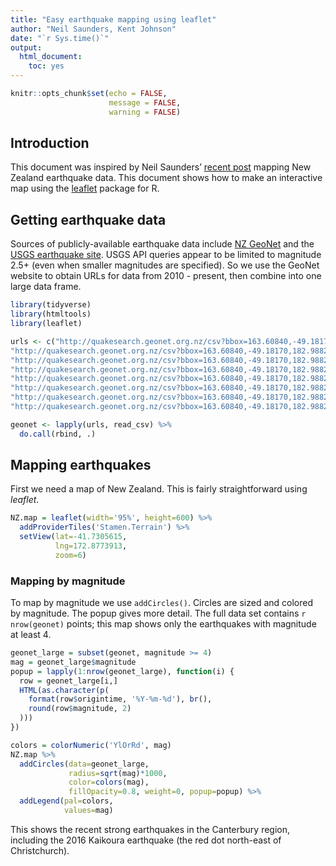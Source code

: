 ```yaml
---
title: "Easy earthquake mapping using leaflet"
author: "Neil Saunders, Kent Johnson"
date: "`r Sys.time()`"
output: 
  html_document: 
    toc: yes
---
```


```r
knitr::opts_chunk$set(echo = FALSE,
                      message = FALSE, 
                      warning = FALSE)
```

## Introduction
This document was inspired by Neil Saunders' [recent post](https://nsaunders.wordpress.com/2016/11/24/putting-data-on-maps-using-r-easier-than-ever/) mapping New Zealand earthquake data. This document shows how to make an interactive map using the [leaflet](https://rstudio.github.io/leaflet/) package for R.

## Getting earthquake data
Sources of publicly-available earthquake data include [NZ GeoNet](http://quakesearch.geonet.org.nz/) and the [USGS earthquake site](http://earthquake.usgs.gov/earthquakes/search/). USGS API queries appear to be limited to magnitude 2.5+ (even when smaller magnitudes are specified). So we use the GeoNet website to obtain URLs for data from 2010 - present, then combine into one large data frame.

```r
library(tidyverse)
library(htmltools)
library(leaflet)

urls <- c("http://quakesearch.geonet.org.nz/csv?bbox=163.60840,-49.18170,182.98828,-32.28713&startdate=2016-02-01&enddate=2016-11-21",
"http://quakesearch.geonet.org.nz/csv?bbox=163.60840,-49.18170,182.98828,-32.28713&startdate=2015-01-01&enddate=2016-02-01",
"http://quakesearch.geonet.org.nz/csv?bbox=163.60840,-49.18170,182.98828,-32.28713&startdate=2014-01-01&enddate=2015-01-01",
"http://quakesearch.geonet.org.nz/csv?bbox=163.60840,-49.18170,182.98828,-32.28713&startdate=2013-02-01&enddate=2014-01-01",
"http://quakesearch.geonet.org.nz/csv?bbox=163.60840,-49.18170,182.98828,-32.28713&startdate=2012-01-01&enddate=2013-02-01",
"http://quakesearch.geonet.org.nz/csv?bbox=163.60840,-49.18170,182.98828,-32.28713&startdate=2011-02-01&enddate=2012-01-01",
"http://quakesearch.geonet.org.nz/csv?bbox=163.60840,-49.18170,182.98828,-32.28713&startdate=2010-04-01&enddate=2011-02-01",
"http://quakesearch.geonet.org.nz/csv?bbox=163.60840,-49.18170,182.98828,-32.28713&startdate=2010-01-01&enddate=2010-04-01")

geonet <- lapply(urls, read_csv) %>%
  do.call(rbind, .)
```

## Mapping earthquakes
First we need a map of New Zealand. This is fairly straightforward using _leaflet_.

```r
NZ.map = leaflet(width='95%', height=600) %>% 
  addProviderTiles('Stamen.Terrain') %>% 
  setView(lat=-41.7305615, 
          lng=172.8773913, 
          zoom=6)
```

### Mapping by magnitude
To map by magnitude we use `addCircles()`. Circles are sized and colored by magnitude. The popup gives more detail. The full data set contains `r nrow(geonet)` points; this map shows only the earthquakes with magnitude at least 4.

```r
geonet_large = subset(geonet, magnitude >= 4)
mag = geonet_large$magnitude
popup = lapply(1:nrow(geonet_large), function(i) {
  row = geonet_large[i,]
  HTML(as.character(p(
    format(row$origintime, '%Y-%m-%d'), br(),
    round(row$magnitude, 2)
  )))
})

colors = colorNumeric('YlOrRd', mag)
NZ.map %>% 
  addCircles(data=geonet_large, 
             radius=sqrt(mag)*1000,
             color=colors(mag), 
             fillOpacity=0.8, weight=0, popup=popup) %>% 
  addLegend(pal=colors, 
            values=mag)
```

This shows the recent strong earthquakes in the Canterbury region, including the 2016 Kaikoura earthquake (the red dot north-east of Christchurch).
